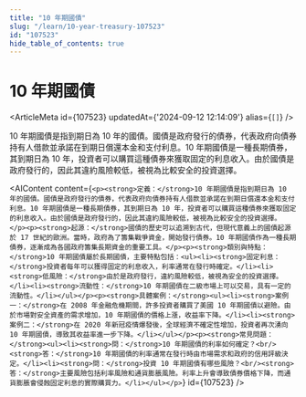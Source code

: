 ```yaml
---
title: "10 年期國債"
slug: "/learn/10-year-treasury-107523"
id: "107523"
hide_table_of_contents: true
---
```



# 10 年期國債

<ArticleMeta id={107523} updatedAt={'2024-09-12 12:14:09'} alias={`[]`} />
<div className='border-solid border-b border-t-0 my-4 border-[var(--ifm-color-gray-300)]' />

10 年期國債是指到期日為 10 年的國債。國債是政府發行的債券，代表政府向債券持有人借款並承諾在到期日償還本金和支付利息。10 年期國債是一種長期債券，其到期日為 10 年，投資者可以購買這種債券來獲取固定的利息收入。由於國債是政府發行的，因此其違約風險較低，被視為比較安全的投資選擇。

<AIContent content={`<p><strong>定義：</strong>10 年期國債是指到期日為 10 年的國債。國債是政府發行的債券，代表政府向債券持有人借款並承諾在到期日償還本金和支付利息。10 年期國債是一種長期債券，其到期日為 10 年，投資者可以購買這種債券來獲取固定的利息收入。由於國債是政府發行的，因此其違約風險較低，被視為比較安全的投資選擇。</p><p><strong>起源：</strong>國債的歷史可以追溯到古代，但現代意義上的國債起源於 17 世紀的歐洲。當時，政府為了籌集戰爭資金，開始發行債券。10 年期國債作為一種長期債券，逐漸成為各國政府籌集長期資金的重要工具。</p><p><strong>類別與特點：</strong>10 年期國債屬於長期國債，主要特點包括：<ul><li><strong>固定利息：</strong>投資者每年可以獲得固定的利息收入，利率通常在發行時確定。</li><li><strong>低風險：</strong>由於是政府發行，違約風險較低，被視為安全的投資選擇。</li><li><strong>流動性：</strong>10 年期國債在二級市場上可以交易，具有一定的流動性。</li></ul></p><p><strong>具體案例：</strong><ul><li><strong>案例一：</strong>在 2008 年金融危機期間，許多投資者購買了美國 10 年期國債以避險。由於市場對安全資產的需求增加，10 年期國債的價格上漲，收益率下降。</li><li><strong>案例二：</strong>在 2020 年新冠疫情爆發後，全球經濟不確定性增加，投資者再次湧向 10 年期國債，導致其收益率進一步下降。</li></ul></p><p><strong>常見問題：</strong><ul><li><strong>問：</strong>10 年期國債的利率如何確定？<br/><strong>答：</strong>10 年期國債的利率通常在發行時由市場需求和政府的信用評級決定。</li><li><strong>問：</strong>投資 10 年期國債有哪些風險？<br/><strong>答：</strong>主要風險包括利率風險和通貨膨脹風險。利率上升會導致債券價格下降，而通貨膨脹會侵蝕固定利息的實際購買力。</li></ul></p>`} id={107523} />
